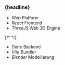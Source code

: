 
### {headline}

<Content>

- <em>Web</em> Platform
-  <em>React</em> Frontend
- <em>ThreeJS</em> Web 3D Engine

{/* <!-- --> */}

- <em>Deno</em> Backend
- <em>Vite</em> Bundler
- <em>Blender</em> Modellierung

</Content>
